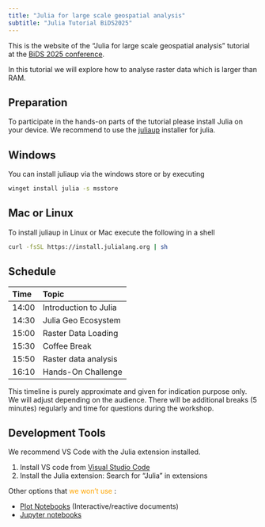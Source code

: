 ```yaml
---
title: "Julia for large scale geospatial analysis"
subtitle: "Julia Tutorial BiDS2025"
---
```


This is the website of the "Julia for large scale geospatial analysis" tutorial at the [BiDS 2025 conference](https://www.bigdatafromspace2025.org/satellite-event-submission).

In this tutorial we will explore how to analyse raster data which is larger than RAM.

## Preparation

To participate in the hands-on parts of the tutorial please install Julia on your device. 
We recommend to use the [juliaup](https://github.com/JuliaLang/juliaup) installer for julia.


::: {.panel-tabset}

## Windows 

You can install juliaup via the windows store or by executing

```sh
winget install julia -s msstore
```

## Mac or Linux
To install juliaup in Linux or Mac execute the following in a shell

```sh
curl -fsSL https://install.julialang.org | sh
``` 

:::

## Schedule

| Time | Topic |
|:------|:---------|
| 14:00 |  Introduction to Julia | 
| 14:30 |  Julia Geo Ecosystem |
| 15:00 |  Raster Data Loading |
| 15:30 |  Coffee Break 
| 15:50 |  Raster data analysis
| 16:10 | Hands-On Challenge


This timeline is purely approximate and given for indication purpose only. We will adjust depending on the audience. There will be additional breaks (5 minutes) regularly and time for questions during the workshop.

## Development Tools
We recommend VS Code with the Julia extension installed.

1. Install VS code from [Visual Studio Code](https://code.visualstudio.com/){target="_blank"}
2. Install the Julia extension: Search for "Julia" in extensions

Other options that <a style="color: orange;">we won't use</a> :

- [Plot Notebooks](https://plutojl.org){target="_blank"} (Interactive/reactive documents)
- [Jupyter notebooks](https://jupyter.org){target="_blank"}